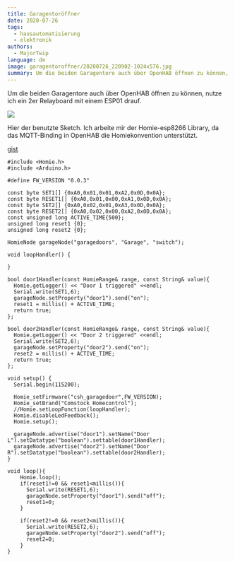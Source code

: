 ```yaml
---
title: Garagentoröffner
date: 2020-07-26
tags:
  - hausautomatisierung
  - elektronik
authors:
  - MajorTwip
language: de
image: garagentoroffner/20200726_220902-1024x576.jpg
summary: Um die beiden Garagentore auch über OpenHAB öffnen zu können, nutze ich ein 2er Relayboard mit einem ESP01 drauf.
---
```

Um die beiden Garagentore auch über OpenHAB öffnen zu können, nutze ich ein 2er Relayboard mit einem ESP01 drauf. 

![](/static/images/blog/garagentoroffner/20200726_220902-1024x576.jpg)

Hier der benutzte Sketch. Ich arbeite mir der Homie-esp8266 Library, da das MQTT-Binding in OpenHAB die Homiekonvention unterstützt.

[gist](https://gist.github.com/MajorTwip/6d63c5c6ff859d1c4732d53b33fdd42a)

```
#include <Homie.h>
#include <Arduino.h>

#define FW_VERSION "0.0.3"

const byte SET1[] {0xA0,0x01,0x01,0xA2,0x0D,0x0A};
const byte RESET1[] {0xA0,0x01,0x00,0xA1,0x0D,0x0A};
const byte SET2[] {0xA0,0x02,0x01,0xA3,0x0D,0x0A};
const byte RESET2[] {0xA0,0x02,0x00,0xA2,0x0D,0x0A};
const unsigned long ACTIVE_TIME{500};
unsigned long reset1 {0};
unsigned long reset2 {0};

HomieNode garageNode("garagedoors", "Garage", "switch");

void loopHandler() {
  
}

bool door1Handler(const HomieRange& range, const String& value){
  Homie.getLogger() << "Door 1 triggered" <<endl;
  Serial.write(SET1,6);
  garageNode.setProperty("door1").send("on"); 
  reset1 = millis() + ACTIVE_TIME;
  return true;
};

bool door2Handler(const HomieRange& range, const String& value){
  Homie.getLogger() << "Door 2 triggered" <<endl;
  Serial.write(SET2,6);
  garageNode.setProperty("door2").send("on"); 
  reset2 = millis() + ACTIVE_TIME;
  return true;
};

void setup() {
  Serial.begin(115200); 
  
  Homie_setFirmware("csh_garagedoor",FW_VERSION);
  Homie_setBrand("Comstock Homecontrol");
  //Homie.setLoopFunction(loopHandler);
  Homie.disableLedFeedback();
  Homie.setup();

  garageNode.advertise("door1").setName("Door L").setDatatype("boolean").settable(door1Handler);
  garageNode.advertise("door2").setName("Door R").setDatatype("boolean").settable(door2Handler);
}

void loop(){
    Homie.loop();
    if(reset1!=0 && reset1<millis()){
      Serial.write(RESET1,6);
      garageNode.setProperty("door1").send("off");
      reset1=0;
    }

    if(reset2!=0 && reset2<millis()){
      Serial.write(RESET2,6);
      garageNode.setProperty("door2").send("off");
      reset2=0;
    }
}
```
